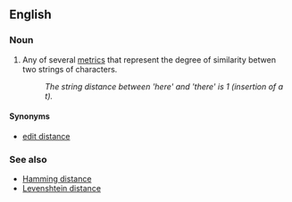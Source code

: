 ==English==

===Noun===
{{en-noun|head=[[string]] [[distance]]}}

# {{label|en|computer science}} Any of several [[metric]]s that represent the degree of similarity betwen two strings of characters.
#: ''The string distance between 'here' and 'there' is 1 (insertion of a t).''

====Synonyms====
* [[edit distance]]

===See also===
* [[Hamming distance]]
* [[Levenshtein distance]]